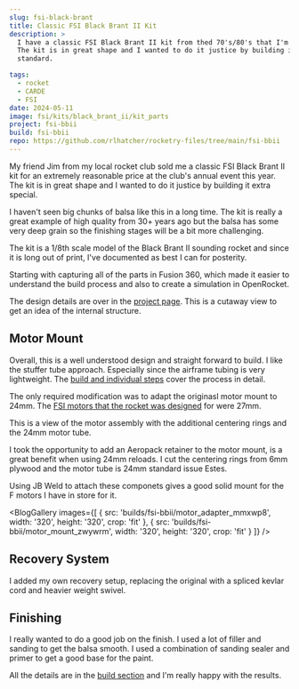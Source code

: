 ```yaml
---
slug: fsi-black-brant
title: Classic FSI Black Brant II Kit
description: >
  I have a classic FSI Black Brant II kit from thed 70's/80's that I'm going to build.
  The kit is in great shape and I wanted to do it justice by building it to the highest
  standard.

tags:
  - rocket
  - CARDE
  - FSI
date: 2024-05-11
image: fsi/kits/black_brant_ii/kit_parts
project: fsi-bbii
build: fsi-bbii
repo: https://github.com/rlhatcher/rocketry-files/tree/main/fsi-bbii
---
```


My friend Jim from my local rocket club sold me a classic
FSI Black Brant II kit for an extremely reasonable price at the club's annual
event this year. The kit is in great shape and I wanted to do it justice by building
it extra special.

<BlogImage
  src='fsi/kits/black_brant_ii/kit_parts'
  width='640'
  height='480'
  crop='fit'
/>

I haven't seen big chunks of balsa like this in a long time. The kit is really
a great example of high quality from 30+ years ago but the balsa has some very deep grain
so the finishing stages will be a bit more challenging.

The kit is a 1/8th scale model of the Black Brant II sounding rocket and since it is long
out of print, I've documented as best I can for posterity.

Starting with capturing all of the parts in Fusion 360, which made it easier to
understand the build process and also to create a simulation in OpenRocket.

The design details are over in the [project page](/projects/fsi-bbii). This is a cutaway view
to get an idea of the internal structure.

<BlogImage
  src='fsi/kits/black_brant_ii/cad_section_horiz'
  width='640'
  height='480'
  crop='fit'
/>

## Motor Mount

Overall, this is a well understood design and straight forward to build. I like the stuffer tube
approach. Especially since the airframe tubing is very lightweight. The [build
and individual steps](/builds/fsi-bbii) cover the process in detail.

The only required modification was to adapt the originasl motor mount to 24mm. The [FSI motors
that the rocket was designed](https://www.rocketreviews.com/fsi-f100.html) for were 27mm.

This is a view of the motor assembly with the additional centering rings and the 24mm motor tube.

<BlogImage
  src='builds/fsi-bbii/motor_assembly_f84mcm'
  width='640'
  height='480'
  crop='fit'
/>

I took the opportunity to add an Aeropack retainer to the motor mount, is a great benefit
when using 24mm reloads. I cut the centering rings from 6mm plywood and the motor tube is 24mm
standard issue Estes.

Using JB Weld to attach these componets gives a good solid mount for the F motors I have in store for it.

<BlogGallery
  images={[
    {
      src: 'builds/fsi-bbii/motor_adapter_mmxwp8',
      width: '320',
      height: '320',
      crop: 'fit'
    },
    {
      src: 'builds/fsi-bbii/motor_mount_zwywrm',
      width: '320',
      height: '320',
      crop: 'fit'
    }
  ]}
/>

## Recovery System

I added my own recovery setup, replacing the original with a spliced kevlar cord and heavier weight swivel.

<BlogImage src='builds/fsi-bbii/recovery_k8i0qh' width='320' height='320' />

## Finishing

I really wanted to do a good job on the finish. I used a lot of filler and sanding to get the balsa
smooth. I used a combination of sanding sealer and primer to get a good base for the paint.

All the details are in the [build section](/builds/fsi-bbii) and I'm really happy with the results.

<BlogImage
  src='builds/fsi-bbii/painted_complete_dogntc'
  width='480'
  height='640'
  crop='fit'
/>
